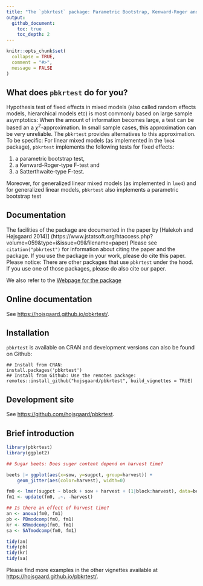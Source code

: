```yaml
---
title: "The `pbkrtest` package: Parametric Bootstrap, Kenward-Roger and Satterthwaite Based Methods for Tests in Mixed Models"
output: 
  github_document:
    toc: true
    toc_depth: 2
---
```


<!-- README.md is generated from README.Rmd. Please edit only README.Rmd! -->

```r
knitr::opts_chunk$set(
  collapse = TRUE,
  comment = "#>",
  message = FALSE
)
```

## What does `pbkrtest` do for you?

Hypothesis test of fixed effects in mixed models (also called random effects models, hierarchical models etc) is most commonly based on large sample asymptotics: When the amount of information becomes large, a test can be based an a $\chi^2$-approximation. In small sample cases, this approximation can be very unreliable. The `pbkrtest` provides alternatives to this approximation. To be specific: For linear mixed models (as implemented in the `lme4`
package), `pbkrtest` implements the following tests for fixed effects:

1. a parametric bootstrap test, 
1. a Kenward-Roger-type F-test and
1. a Satterthwaite-type F-test. 

Moreover, for generalized linear mixed models (as implemented in `lme4`) and for
generalized linear models, `pbkrtest` also implements a parametric
bootstrap test

## Documentation

The facilities of the package are documented in the paper by [Halekoh and Højsgaard 2014)]
(https://www.jstatsoft.org/htaccess.php?volume=059&type=i&issue=09&filename=paper)
Please see `citation("pbkrtest")` for information about citing the
paper and the package. If you use the package in your work, please do
cite this paper.  Please notice: There are other packages that use
`pbkrtest` under the hood. If you use one of those packages, please do
also cite our paper.

We also refer to the [Webpage for the package](https://people.math.aau.dk/~sorenh/software/pbkrtest/index.html) 


<!-- badges: 
[![R build status](https://github.com/hojsgaard/pbkrtest/workflows/R-CMD-check/badge.svg)](https://github.com/hojsgaard/pbkrtest/actions) 
[![codecov.io](https://codecov.io/gh/hojsgaard/dlmextra/branch/master/graphs/badge.svg)](https://codecov.io/gh/hojsgaard/dlmextra?branch=master)
badges: end -->


## Online documentation

See <https://hojsgaard.github.io/pbkrtest/>.


## Installation

`pbkrtest` is available on CRAN and development versions can also be found on Github:

```
## Install from CRAN:
install.packages('pbkrtest')
## Install from Github: Use the remotes package:
remotes::install_github("hojsgaard/pbkrtest", build_vignettes = TRUE)
```

## Development site

See <https://github.com/hojsgaard/pbkrtest>.

## Brief introduction


```r
library(pbkrtest)
library(ggplot2)

## Sugar beets: Does suger content depend on harvest time?

beets |> ggplot(aes(x=sow, y=sugpct, group=harvest)) +
    geom_jitter(aes(color=harvest), width=0)

fm0 <- lmer(sugpct ~ block + sow + harvest + (1|block:harvest), data=beets)
fm1 <- update(fm0, .~. -harvest)

## Is there an effect of harvest time?
an <- anova(fm0, fm1)
pb <- PBmodcomp(fm0, fm1)
kr <- KRmodcomp(fm0, fm1)
sa <- SATmodcomp(fm0, fm1)

tidy(an)
tidy(pb)
tidy(kr)
tidy(sa)
``` 

Please find more examples in the other vignettes available at <https://hojsgaard.github.io/pbkrtest/>.

